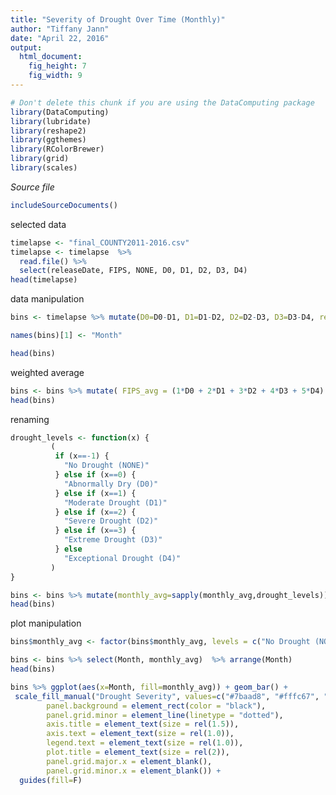 ```yaml
---
title: "Severity of Drought Over Time (Monthly)"
author: "Tiffany Jann"
date: "April 22, 2016"
output: 
  html_document:
    fig_height: 7
    fig_width: 9
---
```

<!-- Don't edit in between this line and the one below -->
```r
# Don't delete this chunk if you are using the DataComputing package
library(DataComputing)
library(lubridate)
library(reshape2)
library(ggthemes)
library(RColorBrewer)
library(grid)
library(scales)
```
*Source file* 
```r
includeSourceDocuments()
```
<!-- Don't edit the material above this line -->


selected data
```r
timelapse <- "final_COUNTY2011-2016.csv"
timelapse <- timelapse  %>%
  read.file() %>%
  select(releaseDate, FIPS, NONE, D0, D1, D2, D3, D4)
head(timelapse)
```

data manipulation
```r
bins <- timelapse %>% mutate(D0=D0-D1, D1=D1-D2, D2=D2-D3, D3=D3-D4, releaseDate = floor_date(lubridate::ymd(releaseDate), "month"))

names(bins)[1] <- "Month"

head(bins)
```

weighted average
```r
bins <- bins %>% mutate( FIPS_avg = (1*D0 + 2*D1 + 3*D2 + 4*D3 + 5*D4) /100 - 1) %>% group_by(Month, FIPS) %>% summarise(monthly_avg = round(mean(FIPS_avg)))
head(bins)
```

renaming
```r
drought_levels <- function(x) {
         (
          if (x==-1) {
            "No Drought (NONE)"
          } else if (x==0) {
            "Abnormally Dry (D0)"
          } else if (x==1) {
            "Moderate Drought (D1)"
          } else if (x==2) {
            "Severe Drought (D2)"
          } else if (x==3) {
            "Extreme Drought (D3)"
          } else
            "Exceptional Drought (D4)"
         )
}

bins <- bins %>% mutate(monthly_avg=sapply(monthly_avg,drought_levels))
head(bins)
```

plot manipulation
```r
bins$monthly_avg <- factor(bins$monthly_avg, levels = c("No Drought (NONE)", "Abnormally Dry (D0)", "Moderate Drought (D1)", "Severe Drought (D2)", "Extreme Drought (D3)", "Exceptional Drought (D4)"))
```

```r
bins <- bins %>% select(Month, monthly_avg)  %>% arrange(Month)
head(bins) 
```

```r
bins %>% ggplot(aes(x=Month, fill=monthly_avg)) + geom_bar() + 
 scale_fill_manual("Drought Severity", values=c("#7baad8", "#fffc67", "orange", "darkorange3", "orangered3", "firebrick4")) + facet_wrap(~ monthly_avg) + ggtitle("Number of Counties in Each Drought Level") + ylab("# of Counties") + theme(axis.text.x = element_text(angle = 45, hjust = 1)) + theme(panel.background = element_rect(fill = "grey"),
        panel.background = element_rect(color = "black"),
        panel.grid.minor = element_line(linetype = "dotted"), 
        axis.title = element_text(size = rel(1.5)),
        axis.text = element_text(size = rel(1.0)),
        legend.text = element_text(size = rel(1.0)),
        plot.title = element_text(size = rel(2)),
        panel.grid.major.x = element_blank(),
        panel.grid.minor.x = element_blank()) +
  guides(fill=F)
```